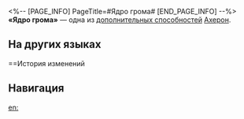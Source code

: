 <%-- [PAGE_INFO]
PageTitle=#Ядро грома#
[END_PAGE_INFO] --%>
{{Навык Инфобокс
|Название         = Ядро грома
|Изображение      = След Ядро грома.png
|Персонаж         = Ахерон
|Тип              = Доп. способность
|Возвышение       = 6
|Длительность     = 
|Описание         = Когда удар Клинок дождя сверхспособности персонажа поражает противника со статусом Багровый узел, наносимый Ахерон урон повышается на 30%. Этот эффект может складываться до 3 раз и длится 3 хода. Выполнение удара Стигийское возрождение наносит урон 6 доп. раз, каждый раз нанося случайному противнику электрический урон, равный 25% от силы атаки Ахерон. Этот урон считается уроном сверхспособности.
|Свойство1        = 
|Масштабирование1 = 
}}
'''«Ядро грома»''' — одна из [[дополнительная способность|дополнительных способностей]] [[Ахерон]].

==На других языках==
{{На других языках
|en   = Thunder Core
|zhs  = 雷心
|zht  = 雷心
|ja   = {{Rubi|雷心|らいしん}}
|ko   = 뇌심
|es   = Núcleo relampagueante
|fr   = Âme de tonnerre
|ru   = Ядро грома
|th   = Thunder Core
|vi   = Trái Tim Sấm
|de   = Blitzherz
|id   = Thunder Core
|pt   = Núcleo Trovejante
}}

==История изменений
{{История изменений|3.5}}

==Навигация==
{{Навык Навбокс|Ахерон}}

[[en:]]